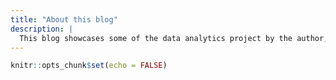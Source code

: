 ```yaml
---
title: "About this blog"
description: |
  This blog showcases some of the data analytics project by the author, Jason! 
---
```


```r
knitr::opts_chunk$set(echo = FALSE)
```

